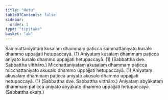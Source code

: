 ```yaml
---
title: "Hetu"
tableOfContents: false
sidebar:
  order: 1
type: "tipitaka"
basket: "ab"
---
```



<DynamicBreadcrumb />

<Division number="33">

<Paragraph number="398">
Sammattaniyataṃ kusalaṃ dhammaṃ paṭicca sammattaniyato kusalo dhammo uppajjati hetupaccayā. (1)
</Paragraph>

<Paragraph number="399">
Aniyataṃ kusalaṃ dhammaṃ paṭicca aniyato kusalo dhammo uppajjati hetupaccayā. (1) (Sabbattha dve. Sabbattha vitthāro.)
</Paragraph>

</Division>
<Division number="34">

<Paragraph number="400">
Micchattaniyataṃ akusalaṃ dhammaṃ paṭicca micchattaniyato akusalo dhammo uppajjati hetupaccayā. (1)
</Paragraph>

<Paragraph number="401">
Aniyataṃ akusalaṃ dhammaṃ paṭicca aniyato akusalo dhammo uppajjati hetupaccayā. (1) (Sabbattha dve. Sabbattha vitthāro.)
</Paragraph>

<Paragraph number="402">
Aniyataṃ abyākataṃ dhammaṃ paṭicca aniyato abyākato dhammo uppajjati hetupaccayā. (Sabbattha ekaṃ.)
</Paragraph>
</Division>